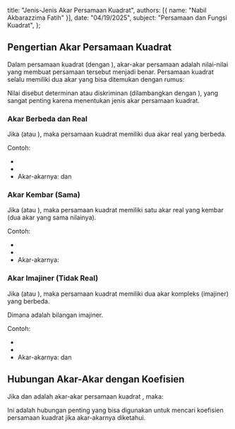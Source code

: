   title: "Jenis-Jenis Akar Persamaan Kuadrat",
  authors: [{ name: "Nabil Akbarazzima Fatih" }],
  date: "04/19/2025",
  subject: "Persamaan dan Fungsi Kuadrat",
};

## Pengertian Akar Persamaan Kuadrat

Dalam persamaan kuadrat <InlineMath math="ax^2 + bx + c = 0" /> (dengan <InlineMath math="a \neq 0" />), akar-akar persamaan adalah nilai-nilai <InlineMath math="x" /> yang membuat persamaan tersebut menjadi benar. Persamaan kuadrat selalu memiliki dua akar yang bisa ditemukan dengan rumus:

<BlockMath math="x = \frac{-b \pm \sqrt{b^2 - 4ac}}{2a}" />

Nilai <InlineMath math="b^2 - 4ac" /> disebut determinan atau diskriminan (dilambangkan dengan <InlineMath math="D" />), yang sangat penting karena menentukan jenis akar persamaan kuadrat.

### Akar Berbeda dan Real

Jika <InlineMath math="D > 0" /> (atau <InlineMath math="b^2 > 4ac" />), maka persamaan kuadrat memiliki dua akar real yang berbeda.

<BlockMath math="x_1 = \frac{-b + \sqrt{D}}{2a} \quad \text{dan} \quad x_2 = \frac{-b - \sqrt{D}}{2a}" />

Contoh: <InlineMath math="x^2 - 5x + 6 = 0" />

- <InlineMath math="a = 1, b = -5, c = 6" />
- <InlineMath math="D = (-5)^2 - 4 \cdot 1 \cdot 6 = 25 - 24 = 1 > 0" />
- Akar-akarnya: <InlineMath math="x_1 = 3" /> dan <InlineMath math="x_2 = 2" />

### Akar Kembar (Sama)

Jika <InlineMath math="D = 0" /> (atau <InlineMath math="b^2 = 4ac" />), maka persamaan kuadrat memiliki satu akar real yang kembar (dua akar yang sama nilainya).

<BlockMath math="x_1 = x_2 = \frac{-b}{2a}" />

Contoh: <InlineMath math="x^2 - 6x + 9 = 0" />

- <InlineMath math="a = 1, b = -6, c = 9" />
- <InlineMath math="D = (-6)^2 - 4 \cdot 1 \cdot 9 = 36 - 36 = 0" />
- Akar-akarnya: <InlineMath math="x_1 = x_2 = 3" />

### Akar Imajiner (Tidak Real)

Jika <InlineMath math="D < 0" /> (atau <InlineMath math="b^2 < 4ac" />), maka persamaan kuadrat memiliki dua akar kompleks (imajiner) yang berbeda.

<BlockMath math="x_1 = \frac{-b + i\sqrt{|D|}}{2a} \quad \text{dan} \quad x_2 = \frac{-b - i\sqrt{|D|}}{2a}" />

Dimana <InlineMath math="i = \sqrt{-1}" /> adalah bilangan imajiner.

Contoh: <InlineMath math="x^2 + 2x + 5 = 0" />

- <InlineMath math="a = 1, b = 2, c = 5" />
- <InlineMath math="D = 2^2 - 4 \cdot 1 \cdot 5 = 4 - 20 = -16 < 0" />
- Akar-akarnya: <InlineMath math="x_1 = -1 + 2i" /> dan <InlineMath math="x_2 = -1 - 2i" />

## Hubungan Akar-Akar dengan Koefisien

Jika <InlineMath math="x_1" /> dan <InlineMath math="x_2" /> adalah akar-akar persamaan kuadrat <InlineMath math="ax^2 + bx + c = 0" />, maka:

<div className="flex flex-col gap-4">
  <BlockMath math="x_1 + x_2 = -\frac{b}{a}" />
  <BlockMath math="x_1 \times x_2 = \frac{c}{a}" />
</div>

Ini adalah hubungan penting yang bisa digunakan untuk mencari koefisien persamaan kuadrat jika akar-akarnya diketahui.
